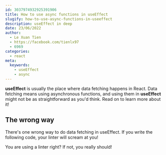 ```yaml
---
id: 3037974932925391906
title: How to use async functions in useEffect
slugify: how-to-use-async-functions-in-useeffect
description: useEffect in deep
date: 23/06/2022
author:
  - Le Xuan Tien
  - https://facebook.com/tienlx97
  - 6969
categories:
  - react
meta:
  keywords:
    - useEffect
    - async
---
```



<strong>useEffect</strong> is usually the place where data fetching happens in React. Data fetching means using asynchronous
functions, and using them in <strong>useEffect</strong> might not be as straightforward as you'd think. Read on to learn
more about it!

## The wrong way

There's one wrong way to do data fetching in <InlineCode>useEffect</InlineCode>. If you write the following code, your linter will scream at you!

<SideNote type="success">
  You are using a linter right? If not, <a>you really should!</a>
</SideNote>
